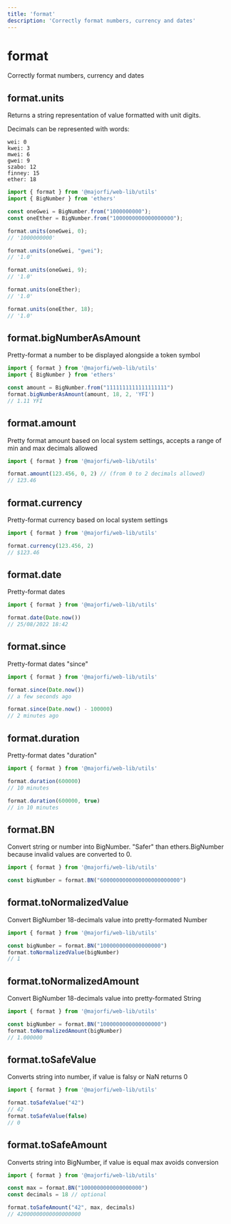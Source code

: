 ```yaml
---
title: 'format'
description: 'Correctly format numbers, currency and dates'
---
```


# format

Correctly format numbers, currency and dates

## format.units

Returns a string representation of value formatted with unit digits.

Decimals can be represented with words:

```
wei: 0	 
kwei: 3	 
mwei: 6	 
gwei: 9	 
szabo: 12	 
finney: 15	 
ether: 18
```

```js
import { format } from '@majorfi/web-lib/utils'
import { BigNumber } from 'ethers'

const oneGwei = BigNumber.from("1000000000");
const oneEther = BigNumber.from("1000000000000000000");

format.units(oneGwei, 0);
// '1000000000'

format.units(oneGwei, "gwei");
// '1.0'

format.units(oneGwei, 9);
// '1.0'

format.units(oneEther);
// '1.0'

format.units(oneEther, 18);
// '1.0'
```

## format.bigNumberAsAmount

Pretty-format a number to be displayed alongside a token symbol

```js
import { format } from '@majorfi/web-lib/utils'
import { BigNumber } from 'ethers'

const amount = BigNumber.from("1111111111111111111")
format.bigNumberAsAmount(amount, 18, 2, 'YFI')
// 1.11 YFI
```

## format.amount

Pretty format amount based on local system settings, accepts a range of min and max decimals allowed

```js
import { format } from '@majorfi/web-lib/utils'

format.amount(123.456, 0, 2) // (from 0 to 2 decimals allowed)
// 123.46
```

## format.currency

Pretty-format currency based on local system settings

```js
import { format } from '@majorfi/web-lib/utils'

format.currency(123.456, 2)
// $123.46
```

## format.date

Pretty-format dates

```js
import { format } from '@majorfi/web-lib/utils'

format.date(Date.now())
// 25/08/2022 18:42
```

## format.since

Pretty-format dates "since"

```js
import { format } from '@majorfi/web-lib/utils'

format.since(Date.now())
// a few seconds ago

format.since(Date.now() - 100000)
// 2 minutes ago
```

## format.duration

Pretty-format dates "duration"

```js
import { format } from '@majorfi/web-lib/utils'

format.duration(600000)
// 10 minutes

format.duration(600000, true)
// in 10 minutes
```

## format.BN

Convert string or number into BigNumber. "Safer" than ethers.BigNumber because invalid values are converted to 0.

```js
import { format } from '@majorfi/web-lib/utils'

const bigNumber = format.BN("6000000000000000000000000")
```

## format.toNormalizedValue

Convert BigNumber 18-decimals value into pretty-formated Number

```js
import { format } from '@majorfi/web-lib/utils'

const bigNumber = format.BN("1000000000000000000")
format.toNormalizedValue(bigNumber)
// 1
```

## format.toNormalizedAmount

Convert BigNumber 18-decimals value into pretty-formated String 

```js
import { format } from '@majorfi/web-lib/utils'

const bigNumber = format.BN("1000000000000000000")
format.toNormalizedAmount(bigNumber)
// 1.000000
```

## format.toSafeValue

Converts string into number, if value is falsy or NaN returns 0

```js
import { format } from '@majorfi/web-lib/utils'

format.toSafeValue("42")
// 42
format.toSafeValue(false)
// 0
```

## format.toSafeAmount

Converts string into BigNumber, if value is equal max avoids conversion

```js
import { format } from '@majorfi/web-lib/utils'

const max = format.BN("1000000000000000000")
const decimals = 18 // optional

format.toSafeAmount("42", max, decimals)
// 42000000000000000000 
```